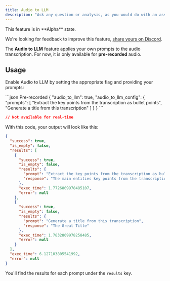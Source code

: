 ```yaml
---
title: Audio to LLM
description: "Ask any question or analysis, as you would do with an assistant"
---
```


<Note>
This feature is in **Alpha** state.

We're looking for feedback to improve this feature, [share yours on Discord](https://discord.gg/T22a4ETUQp).
</Note>

The **Audio to LLM** feature applies your own prompts to the audio transcription. For now, it is only available for **pre-recorded** audio.

## Usage
Enable Audio to LLM by setting the appropriate flag and providing your prompts:

<CodeGroup>
```json Pre-recorded
{
  "audio_to_llm": true,
  "audio_to_llm_config": {
    "prompts": [
      "Extract the key points from the transcription as bullet points",
      "Generate a title from this transcription"
    ]
  }
}
```

```json Live transcription
// Not available for real-time
```
</CodeGroup>

With this code, your output will look like this:

```json
{
  "success": true,
  "is_empty": false,
  "results": [
    {
      "success": true,
      "is_empty": false,
      "results": {
        "prompt": "Extract the key points from the transcription as bullet points",
        "response": "The main entities key points from the transcription are:\n- ..."
      },
      "exec_time": 1.7726809978485107,
      "error": null
    },
    {
      "success": true,
      "is_empty": false,
      "results": {
        "prompt": "Generate a title from this transcription",
        "response": "The Great Title"
      },
      "exec_time": 1.7832809978258485,
      "error": null
    }
  ],
  "exec_time": 6.127103805541992,
  "error": null
}
```

You'll find the results for each prompt under the `results` key.
